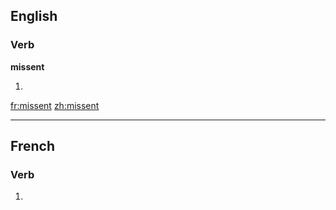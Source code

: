==English==

===Verb===
'''missent'''

# {{past of|missend}}

[[fr:missent]]
[[zh:missent]]

----
==French==

===Verb===
{{fr-verb-form}}

# {{form of|[[third-person|Third-person]] [[plural]] [[imperfect subjunctive]]|mettre|lang=French}}


{{rfc-auto}}